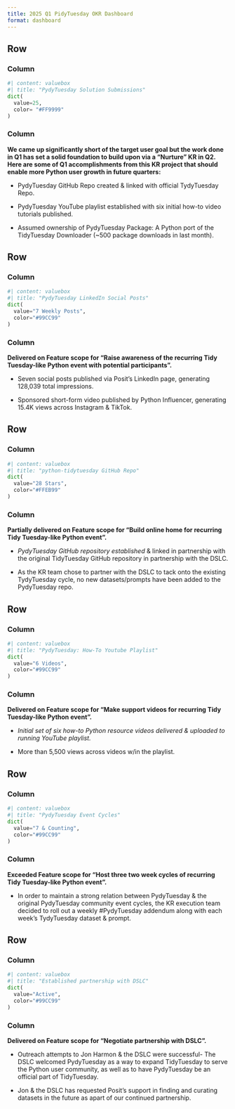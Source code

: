 ```yaml
---
title: 2025 Q1 PidyTuesday OKR Dashboard 
format: dashboard
---
```



## Row {height=190px .px-4}

### Column {width=22% .pe-5}
```python
#| content: valuebox
#| title: "PydyTuesday Solution Submissions"
dict(
  value=25,
  color= "#FF9999"
)
```

### Column {width=60%}

<b> We came up significantly short of the target user goal but the work done in Q1 has set a solid foundation to build upon via a "Nurture" KR in Q2. Here are some of Q1 accomplishments from this KR project that should enable more Python user growth in future quarters: </b>

<span style="line-height: .9;">

- PydyTuesday GitHub Repo created & linked with official TydyTuesday Repo.

- PydyTuesday YouTube playlist established with six initial how-to video tutorials published.

- Assumed ownership of PydyTuesday Package: A Python port of the TidyTuesday Downloader (~500 package downloads in last month).

</span>

## Row {height=190px .px-4}

### Column {width=22% .pe-5}
```python
#| content: valuebox
#| title: "PydyTuesday LinkedIn Social Posts"
dict(
  value="7 Weekly Posts",
  color="#99CC99"
)
```

### Column {width=60%}
<b> Delivered on Feature scope for "Raise awareness of the recurring Tidy Tuesday-like Python event with potential participants". </b>

- Seven social posts published via Posit's LinkedIn page, generating 128,039 total impressions.

- Sponsored short-form video published by Python Influencer, generating 15.4K views across Instagram & TikTok.

## Row {height=160px .px-4}

### Column {width=20% .pe-5}
```python
#| content: valuebox
#| title: "python-tidytuesday GitHub Repo"
dict(
  value="28 Stars",
  color="#FFEB99"
)
```

### Column {width=55%}
<b> Partially delivered on Feature scope for "Build online home for recurring Tidy Tuesday-like Python event". </b>

- <a href="https://github.com/posit-dev/python-tidytuesday" target="_blank" style="color: inherit; text-decoration: none;"><i>PydyTuesday GitHub repository established</i></a> & linked in partnership with the original TidyTuesday GitHub repository in partnership with the DSLC.

- As the KR team chose to partner with the DSLC to tack onto the existing TydyTuesday cycle, no new datasets/prompts have been added to the PydyTuesday repo.

## Row {height=160px .px-4}

### Column {width=20% .pe-5}
```python
#| content: valuebox
#| title: "PydyTuesday: How-To Youtube Playlist"
dict(
  value="6 Videos",
  color="#99CC99"
)
```

### Column {width=55%}
<b> Delivered on Feature scope for "Make support videos for recurring Tidy Tuesday-like Python event".  </b>

<span style="line-height: .9;">

- <a href="https://www.youtube.com/playlist?list=PL9HYL-VRX0oSDQjicFMLIIdcLv5NuvDp9" target="_blank" style="color: inherit; text-decoration: none;"><i>Initial set of six how-to Python resource videos delivered & uploaded to running YouTube playlist.</i></a>

- More than 5,500 views across videos w/in the playlist.

## Row {height=160px .px-4}

### Column {width=20% .pe-5}
```python
#| content: valuebox
#| title: "PydyTuesday Event Cycles"
dict(
  value="7 & Counting",
  color="#99CC99"
)
```

### Column {width=55%}
<b> Exceeded Feature scope for "Host three two week cycles of recurring Tidy Tuesday-like Python event". </b>

- In order to maintain a strong relation between PydyTuesday & the original PydyTuesday community event cycles, the KR execution team decided to roll out a weekly #PydyTuesday addendum along with each week's TydyTuesday dataset & prompt.  

## Row {height=160px .px-4}

### Column {width=20% .pe-5}
```python
#| content: valuebox
#| title: "Established partnership with DSLC"
dict(
  value="Active",
  color="#99CC99"
)
```

### Column {width=55%}
<b> Delivered on Feature scope for "Negotiate partnership with DSLC". </b>

- Outreach attempts to Jon Harmon & the DSLC were successful- The DSLC welcomed PydyTuesday as a way to expand TidyTuesday to serve the Python user community, as well as to have PydyTuesday be an official part of TidyTuesday.

- Jon & the DSLC has requested Posit's support in finding and curating datasets in the future as apart of our continued partnership.
